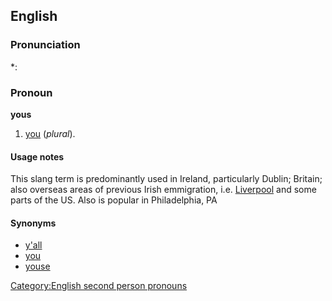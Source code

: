 ==English==

===Pronunciation===
*: {{rhymes|uːz}}

===Pronoun===
'''yous'''

# {{slang}} [[you]] (''plural'').<!--is this a subject or object pronoun?-->
<!--similar to "you-uns" in the Southern US. Slang.-->

====Usage notes====
This slang term is predominantly used in Ireland, particularly Dublin; Britain; also overseas areas of previous Irish emmigration, i.e. [[Liverpool]] and some parts of the US.  Also is popular in Philadelphia, PA

====Synonyms====
* [[y'all]]<!--southern USA-->
* [[you]]<!--normal, works for similar and plural; once worked only for plural-->
* [[youse]]<!--Australia, possibly low class??-->

[[Category:English second person pronouns]]